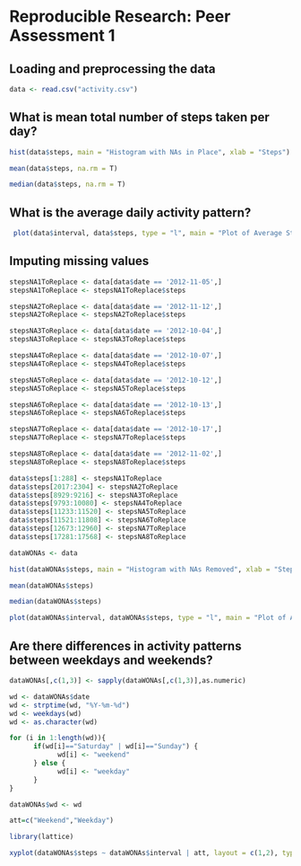 # Reproducible Research: Peer Assessment 1


## Loading and preprocessing the data

```r
data <- read.csv("activity.csv")

```


## What is mean total number of steps taken per day?
```r

hist(data$steps, main = "Histogram with NAs in Place", xlab = "Steps")

mean(data$steps, na.rm = T)

median(data$steps, na.rm = T)

```



## What is the average daily activity pattern?

```r

 plot(data$interval, data$steps, type = "l", main = "Plot of Average Steps with NAs in place", xlab = "5-Minute Interval Data", ylab = "Average Number of Steps Taken ")

```


## Imputing missing values
```r

stepsNA1ToReplace <- data[data$date == '2012-11-05',]
stepsNA1ToReplace <- stepsNA1ToReplace$steps

stepsNA2ToReplace <- data[data$date == '2012-11-12',]
stepsNA2ToReplace <- stepsNA2ToReplace$steps

stepsNA3ToReplace <- data[data$date == '2012-10-04',]
stepsNA3ToReplace <- stepsNA3ToReplace$steps

stepsNA4ToReplace <- data[data$date == '2012-10-07',]
stepsNA4ToReplace <- stepsNA4ToReplace$steps

stepsNA5ToReplace <- data[data$date == '2012-10-12',]
stepsNA5ToReplace <- stepsNA5ToReplace$steps

stepsNA6ToReplace <- data[data$date == '2012-10-13',]
stepsNA6ToReplace <- stepsNA6ToReplace$steps

stepsNA7ToReplace <- data[data$date == '2012-10-17',]
stepsNA7ToReplace <- stepsNA7ToReplace$steps

stepsNA8ToReplace <- data[data$date == '2012-11-02',]
stepsNA8ToReplace <- stepsNA8ToReplace$steps

data$steps[1:288] <- stepsNA1ToReplace
data$steps[2017:2304] <- stepsNA2ToReplace
data$steps[8929:9216] <- stepsNA3ToReplace
data$steps[9793:10080] <- stepsNA4ToReplace
data$steps[11233:11520] <- stepsNA5ToReplace
data$steps[11521:11808] <- stepsNA6ToReplace
data$steps[12673:12960] <- stepsNA7ToReplace
data$steps[17281:17568] <- stepsNA8ToReplace

dataWONAs <- data

hist(dataWONAs$steps, main = "Histogram with NAs Removed", xlab = "Steps")

mean(dataWONAs$steps)

median(dataWONAs$steps)

plot(dataWONAs$interval, dataWONAs$steps, type = "l", main = "Plot of Average Steps with NAs Removed", xlab = "5-Minute Interval Data", ylab = "Average Number of Steps Taken ")

```

## Are there differences in activity patterns between weekdays and weekends?

```r

dataWONAs[,c(1,3)] <- sapply(dataWONAs[,c(1,3)],as.numeric)

wd <- dataWONAs$date
wd <- strptime(wd, "%Y-%m-%d")
wd <- weekdays(wd)
wd <- as.character(wd)

for (i in 1:length(wd)){
      if(wd[i]=="Saturday" | wd[i]=="Sunday") {
            wd[i] <- "weekend"
      } else {
            wd[i] <- "weekday"
      }
}

dataWONAs$wd <- wd

att=c("Weekend","Weekday")

library(lattice)

xyplot(dataWONAs$steps ~ dataWONAs$interval | att, layout = c(1,2), type = "l", xlab = "Interval", ylab = "Number of Steps")


```
